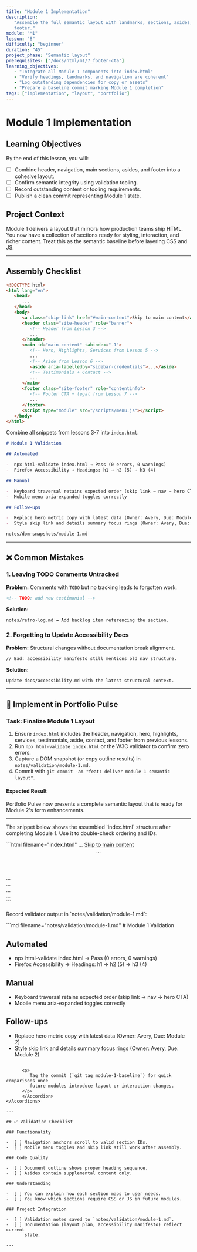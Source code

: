 ```yaml
---
title: "Module 1 Implementation"
description:
   "Assemble the full semantic layout with landmarks, sections, asides, and
   footer."
module: "M1"
lesson: "8"
difficulty: "beginner"
duration: "45"
project_phase: "Semantic layout"
prerequisites: ["/docs/html/m1/7_footer-cta"]
learning_objectives:
   - "Integrate all Module 1 components into index.html"
   - "Verify headings, landmarks, and navigation are coherent"
   - "Log outstanding dependencies for copy or assets"
   - "Prepare a baseline commit marking Module 1 completion"
tags: ["implementation", "layout", "portfolio"]
---
```



# Module 1 Implementation

## Learning Objectives

By the end of this lesson, you will:

-  [ ] Combine header, navigation, main sections, asides, and footer into a
       cohesive layout.
-  [ ] Confirm semantic integrity using validation tooling.
-  [ ] Record outstanding content or tooling requirements.
-  [ ] Publish a clean commit representing Module 1 state.

## Project Context

Module 1 delivers a layout that mirrors how production teams ship HTML. You now
have a collection of sections ready for styling, interaction, and richer
content. Treat this as the semantic baseline before layering CSS and JS.

---

## Assembly Checklist

```html filename="index.html"
<!DOCTYPE html>
<html lang="en">
   <head>
      ...
   </head>
   <body>
      <a class="skip-link" href="#main-content">Skip to main content</a>
      <header class="site-header" role="banner">
         <!-- Header from Lesson 3 -->
         ...
      </header>
      <main id="main-content" tabindex="-1">
         <!-- Hero, Highlights, Services from Lesson 5 -->
         ...
         <!-- Aside from Lesson 6 -->
         <aside aria-labelledby="sidebar-credentials">...</aside>
         <!-- Testimonials + Contact -->
         ...
      </main>
      <footer class="site-footer" role="contentinfo">
         <!-- Footer CTA + legal from Lesson 7 -->
         ...
      </footer>
      <script type="module" src="/scripts/menu.js"></script>
   </body>
</html>
```

Combine all snippets from lessons 3-7 into `index.html`.

```md filename="notes/validation/module-1.md"
# Module 1 Validation

## Automated

-  npx html-validate index.html → Pass (0 errors, 0 warnings)
-  Firefox Accessibility → Headings: h1 → h2 (5) → h3 (4)

## Manual

-  Keyboard traversal retains expected order (skip link → nav → hero CTA)
-  Mobile menu aria-expanded toggles correctly

## Follow-ups

-  Replace hero metric copy with latest data (Owner: Avery, Due: Module 2)
-  Style skip link and details summary focus rings (Owner: Avery, Due: Module 2)
```

```md
notes/dom-snapshots/module-1.md
```

---

## ❌ Common Mistakes

### 1. Leaving TODO Comments Untracked

**Problem:** Comments with `TODO` but no tracking leads to forgotten work.

```html
<!-- TODO: add new testimonial -->
```

**Solution:**

```md
notes/retro-log.md → Add backlog item referencing the section.
```

### 2. Forgetting to Update Accessibility Docs

**Problem:** Structural changes without documentation break alignment.

```md
// Bad: accessibility manifesto still mentions old nav structure.
```

**Solution:**

```md
Update docs/accessibility.md with the latest structural context.
```

---

## 🔨 Implement in Portfolio Pulse

### Task: Finalize Module 1 Layout

1. Ensure `index.html` includes the header, navigation, hero, highlights,
   services, testimonials, aside, contact, and footer from previous lessons.
2. Run `npx html-validate index.html` or the W3C validator to confirm zero
   errors.
3. Capture a DOM snapshot (or copy outline results) in
   `notes/validation/module-1.md`.
4. Commit with `git commit -am "feat: deliver module 1 semantic layout"`.

#### Expected Result

Portfolio Pulse now presents a complete semantic layout that is ready for Module
2's form enhancements.

---

<Accordions className="mt-6">
   <Accordion title="Solution Walkthrough">
      <p>
         The snippet below shows the assembled `index.html` structure after
         completing Module 1. Use it to double-check ordering and IDs.
      </p>
```html filename="index.html"
<!DOCTYPE html>
<html lang="en">
   <head>...</head>
   <body>
      <a class="skip-link" href="#main-content">Skip to main content</a>
      <header class="site-header" role="banner">
         <!-- Header from Lesson 3 -->
         ...
      </header>
      <main id="main-content" tabindex="-1">
         <!-- Hero, Highlights, Services from Lesson 5 -->
         ...
         <!-- Aside from Lesson 6 -->
         <aside aria-labelledby="sidebar-credentials">...</aside>
         <!-- Testimonials + Contact -->
         ...
      </main>
      <footer class="site-footer" role="contentinfo">
         <!-- Footer CTA + legal from Lesson 7 -->
         ...
      </footer>
      <script type="module" src="/scripts/menu.js"></script>
   </body>
</html>
```
      <p>
         Record validator output in `notes/validation/module-1.md`:
      </p>
```md filename="notes/validation/module-1.md"
# Module 1 Validation

## Automated

-  npx html-validate index.html → Pass (0 errors, 0 warnings)
-  Firefox Accessibility → Headings: h1 → h2 (5) → h3 (4)

## Manual

-  Keyboard traversal retains expected order (skip link → nav → hero CTA)
-  Mobile menu aria-expanded toggles correctly

## Follow-ups

-  Replace hero metric copy with latest data (Owner: Avery, Due: Module 2)
-  Style skip link and details summary focus rings (Owner: Avery, Due: Module 2)

```

      <p>
         Tag the commit (`git tag module-1-baseline`) for quick comparisons once
         future modules introduce layout or interaction changes.
      </p>
      </Accordion>
</Accordions>

---

## ✅ Validation Checklist

### Functionality

-  [ ] Navigation anchors scroll to valid section IDs.
-  [ ] Mobile menu toggles and skip link still work after assembly.

### Code Quality

-  [ ] Document outline shows proper heading sequence.
-  [ ] Asides contain supplemental content only.

### Understanding

-  [ ] You can explain how each section maps to user needs.
-  [ ] You know which sections require CSS or JS in future modules.

### Project Integration

-  [ ] Validation notes saved to `notes/validation/module-1.md`.
-  [ ] Documentation (layout plan, accessibility manifesto) reflect current
       state.

---
```
